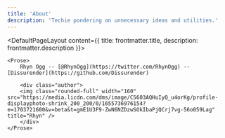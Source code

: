 ```yaml
---
title: 'About'
description: 'Techie pondering on unnecessary ideas and utilities.'
---
```



<DefaultPageLayout content={{ title: frontmatter.title, description: frontmatter.description }}>

    <Prose>
        Rhyn Ogg -- [@RhynOgg](https://twitter.com/RhynOgg) -- [Dissurender](https://github.com/Dissurender)

        <div class="author">
        <img class="rounded-full" width="160" src="https://media.licdn.com/dms/image/C5603AQHuIyQ_u4orKg/profile-displayphoto-shrink_200_200/0/1655736976154?e=1703721600&v=beta&t=gmE1U3F9-ZwN6NZDzwSOkIbaPjQCrj7vg-56o059Lag" title="Rhyn" />
        </div>
    </Prose>

</DefaultPageLayout>

